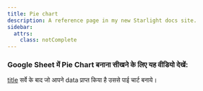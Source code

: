 ```yaml
---
title: Pie chart
description: A reference page in my new Starlight docs site.
sidebar:
  attrs:
    class: notComplete
---
```


### Google Sheet में Pie Chart बनाना सीखने के लिए यह वीडियो देखें:
[title](https://youtu.be/ujcFs3C71gY?si=UBMJ6nixjY3adfDp)
सर्वे के बाद जो आपने data प्राप्त किया है उससे पाई चार्ट बनाये।
